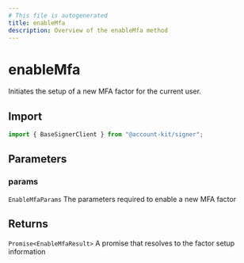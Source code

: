 ```yaml
---
# This file is autogenerated
title: enableMfa
description: Overview of the enableMfa method
---
```


# enableMfa

Initiates the setup of a new MFA factor for the current user.

## Import

```ts
import { BaseSignerClient } from "@account-kit/signer";
```

## Parameters

### params

`EnableMfaParams`
The parameters required to enable a new MFA factor

## Returns

`Promise<EnableMfaResult>`
A promise that resolves to the factor setup information
